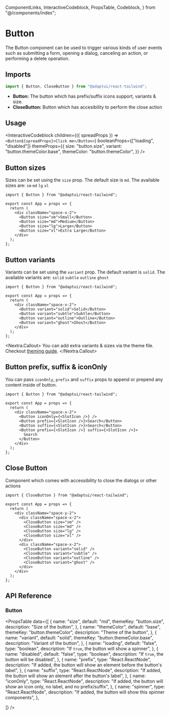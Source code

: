   ComponentLinks,
  InteractiveCodeblock,
  PropsTable,
  Codeblock,
} from "@/components/index";

# Button

The Button component can be used to trigger various kinds of user events such as
submitting a form, opening a dialog, canceling an action, or performing a delete
operation.

<ComponentLinks github="button" theme="button" story="primitives-button" />

## Imports

```jsx
import { Button, CloseButton } from "@adaptui/react-tailwind";
```

- **Button:** The button which has prefix/suffix icons support, variants & size.
- **CloseButton:** Button which has accesibility to perform the close action

## Usage

<InteractiveCodeblock
  children={({ spreadProps }) => `<Button${spreadProps}>Click me</Button>`}
  booleanProps={["loading", "disabled"]}
  themeProps={{
    size: "button.size",
    variant: "button.themeColor.base",
    themeColor: "button.themeColor",
  }}
/>

## Button sizes

Sizes can be set using the `size` prop. The default size is `md`. The available
sizes are: `sm` `md` `lg` `xl`

<Codeblock live noInline>

```
import { Button } from "@adaptui/react-tailwind";

export const App = props => {
  return (
    <div className="space-x-2">
      <Button size="sm">Small</Button>
      <Button size="md">Medium</Button>
      <Button size="lg">Large</Button>
      <Button size="xl">Extra Large</Button>
    </div>
  );
};
```

</Codeblock>

## Button variants

Variants can be set using the `variant` prop. The default variant is `solid`.
The available variants are: `solid` `subtle` `outline` `ghost`

<Codeblock live noInline>

```
import { Button } from "@adaptui/react-tailwind";

export const App = props => {
  return (
    <div className="space-x-2">
      <Button variant="solid">Solid</Button>
      <Button variant="subtle">Subtle</Button>
      <Button variant="outline">Outline</Button>
      <Button variant="ghost">Ghost</Button>
    </div>
  );
};
```

</Codeblock>

<Nextra.Callout>
  You can add extra variants & sizes via the theme file. Checkout [theming
  guide](/docs/theming).
</Nextra.Callout>

## Button prefix, suffix & iconOnly

You can pass `iconOnly`, `prefix` and `suffix` props to append or prepend any
content inside of button.

<Codeblock live noInline>

```
import { Button } from "@adaptui/react-tailwind";

export const App = props => {
  return (
    <div className="space-x-2">
      <Button iconOnly={<SlotIcon />} />
      <Button prefix={<SlotIcon />}>Search</Button>
      <Button suffix={<SlotIcon />}>Search</Button>
      <Button prefix={<SlotIcon />} suffix={<SlotIcon />}>
        Search
      </Button>
    </div>
  );
};
```

</Codeblock>

## Close Button

Component which comes with accessibility to close the dialogs or other actions

<Codeblock live noInline>

```
import { CloseButton } from "@adaptui/react-tailwind";

export const App = props => {
  return (
    <div className="space-y-2">
      <div className="space-x-2">
        <CloseButton size="sm" />
        <CloseButton size="md" />
        <CloseButton size="lg" />
        <CloseButton size="xl" />
      </div>
      <div className="space-x-2">
        <CloseButton variant="solid" />
        <CloseButton variant="subtle" />
        <CloseButton variant="outline" />
        <CloseButton variant="ghost" />
      </div>
    </div>
  );
};
```

</Codeblock>

## API Reference

### Button

<PropsTable
  data={[
    {
      name: "size",
      default: "md",
      themeKey: "button.size",
      description: "Size of the button",
    },
    {
      name: "themeColor",
      default: "base",
      themeKey: "button.themeColor",
      description: "Theme of the button",
    },
    {
      name: "variant",
      default: "solid",
      themeKey: "button.themeColor.base",
      description: "Variant of the button",
    },
    {
      name: "loading",
      default: "false",
      type: "boolean",
      description: "If `true`, the button will show a spinner",
    },
    {
      name: "disabled",
      default: "false",
      type: "boolean",
      description: "If `true`, the button will be disabled",
    },
    {
      name: "prefix",
      type: "React.ReactNode",
      description:
        "If added, the button will show an element before the button's label",
    },
    {
      name: "suffix",
      type: "React.ReactNode",
      description:
        "If added, the button will show an element after the button's label",
    },
    {
      name: "iconOnly",
      type: "React.ReactNode",
      description:
        "If added, the button will show an icon only, no label, and no prefix/suffix",
    },
    {
      name: "spinner",
      type: "React.ReactNode",
      description: "If added, the button will show this spinner components",
    },

]} />
